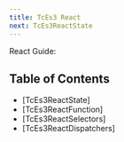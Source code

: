 ```yaml
---
title: TcEs3 React
next: TcEs3ReactState
---
```


React Guide:

## Table of Contents

- [TcEs3ReactState]
- [TcEs3ReactFunction]
- [TcEs3ReactSelectors]
- [TcEs3ReactDispatchers]
